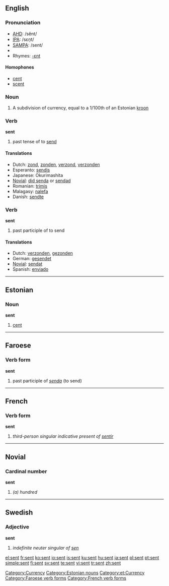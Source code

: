 ==English==

{{rank|themselves|half|certain|269|sent|keep|myself|morning}}

===Pronunciation===
* [[w:AHD|AHD]]: /sĕnt/
* [[w:IPA|IPA]]: /sɛn̩t/
* [[w:SAMPA|SAMPA]]: /sent/
*{{audio|en-us-sent.ogg|Audio (US)}}
* Rhymes: [[Rhymes:English:-ɛnt|-ɛnt]]

====Homophones====
*[[cent]]
*[[scent]]

===Noun===
{{en-noun|senti}}

# A subdivision of currency, equal to a 1/100th of an Estonian [[kroon]]
[[Category:Currency]]

===Verb===
'''sent'''

# past tense of to [[send]]

====Translations====
{{top}}
*Dutch: [[zond]], [[zonden]], [[verzond]], [[verzonden]]
*Esperanto: [[sendis]]
*Japanese: Okurimashita
*[[Novial]]: [[did senda]] or [[sendad]]
*Romanian: [[trimis]]
*Malagasy: [[:mg:alefa|nalefa]]
*Danish: [[sendte]]
{{bottom}}

===Verb===
'''sent'''

# past participle of to send

====Translations====
*Dutch: [[verzonden]], [[gezonden]]
*German: [[gesendet]]
*[[Novial]]: [[sendat]]
*Spanish: [[enviado]]

----

==Estonian==

===Noun===
'''sent'''

# [[cent]]

[[Category:Estonian nouns]]
[[Category:et:Currency]]

----

==Faroese==

===Verb form===
'''sent'''

# past participle of ''[[senda]]'' (to send)

[[Category:Faroese verb forms]]

----

==French==

===Verb form===
'''sent'''

# ''third-person singular indicative present of [[sentir]]''

[[Category:French verb forms]]

----

==Novial==

===Cardinal number===
'''sent'''

# ''(a) hundred''

----

==Swedish==

===Adjective===
'''sent'''

# ''indefinite neuter singular of [[sen]]''

[[el:sent]]
[[fr:sent]]
[[ko:sent]]
[[io:sent]]
[[is:sent]]
[[ku:sent]]
[[hu:sent]]
[[ja:sent]]
[[pl:sent]]
[[pt:sent]]
[[simple:sent]]
[[fi:sent]]
[[sv:sent]]
[[te:sent]]
[[vi:sent]]
[[tr:sent]]
[[zh:sent]]
